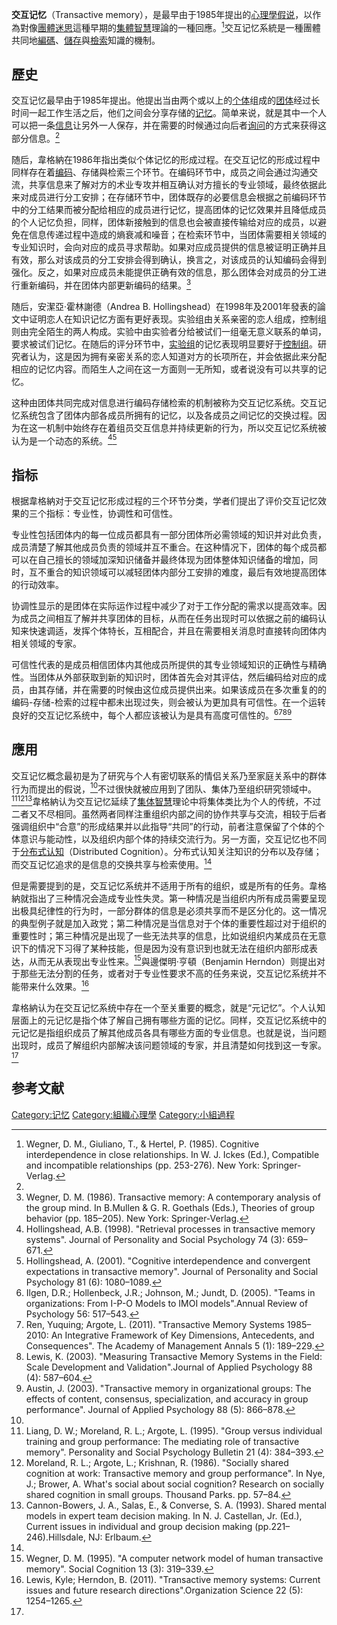 {{dead end|time=2016-01-20T09:56:21+00:00}}
'''交互记忆'''（Transactive memory），是最早由{{Link-en|丹尼爾·韋格納|Daniel Wegner}}于1985年提出的[[心理學|心理學]][[假说|假说]]，以作為對像[[團體迷思|團體迷思]]這種早期的[[集體智慧|集體智慧]]理論的一種回應。<ref name="wegner85">Wegner, D. M., Giuliano, T., & Hertel, P. (1985). Cognitive interdependence in close relationships. In W. J. Ickes (Ed.), Compatible and incompatible relationships (pp. 253-276). New York: Springer-Verlag.</ref>交互记忆系統是一種團體共同地[[編碼|編碼]]、[[儲存|儲存]]與[[檢索|檢索]]知識的機制。

==歷史==
交互记忆最早由{{Link-en|丹尼爾·韋格納|Daniel Wegner}}于1985年提出。他提出当由两个或以上的[[个体|个体]]组成的[[群体|团体]]经过长时间一起工作生活之后，他们之间会分享存储的[[記憶|记忆]]。简单来说，就是其中一个人可以把一条[[信息|信息]]让另外一人保存，并在需要的时候通过向后者[[询问|询问]]的方式来获得这部分信息。<ref name="wegner85"/>

随后，韋格納在1986年指出类似个体记忆的形成过程。在交互记忆的形成过程中同样存在着[[编码|编码]]、存储與检索三个环节。在编码环节中，成员之间会通过沟通交流，共享信息来了解对方的术业专攻并相互确认对方擅长的专业领域，最终依据此来对成员进行分工安排；在存储环节中，团体既存的必要信息会根据之前编码环节中的分工结果而被分配给相应的成员进行记忆，提高团体的记忆效果并且降低成员的个人记忆负担，同样，团体新接触到的信息也会被直接传输给对应的成员，以避免在信息传递过程中造成的熵衰减和噪音；在检索环节中，当团体需要相关领域的专业知识时，会向对应的成员寻求帮助。如果对应成员提供的信息被证明正确并且有效，那么对该成员的分工安排会得到确认，换言之，对该成员的认知编码会得到强化。反之，如果对应成员未能提供正确有效的信息，那么团体会对成员的分工进行重新编码，并在团体内部更新编码的结果。<ref>Wegner, D. M. (1986). Transactive memory: A contemporary analysis of the group mind. In B.Mullen & G. R. Goethals (Eds.), Theories of group behavior (pp. 185–205). New York: Springer-Verlag.</ref>

随后，安潔亞·霍林謝德（Andrea B. Hollingshead）在1998年及2001年發表的論文中证明恋人在知识记忆方面有更好表现。实验组由关系亲密的恋人组成，控制组则由完全陌生的两人构成。实验中由实验者分给被试们一组毫无意义联系的单词，要求被试们记忆。在随后的评分环节中，[[實驗組|实验组]]的记忆表现明显要好于[[對照組|控制组]]。研究者认为，这是因为拥有亲密关系的恋人知道对方的长项所在，并会依据此来分配相应的记忆内容。而陌生人之间在这一方面则一无所知，或者说没有可以共享的记忆。

这种由团体共同完成对信息进行编码存储检索的机制被称为交互记忆系统。交互记忆系统包含了团体内部各成员所拥有的记忆，以及各成员之间记忆的交换过程。因为在这一机制中始终存在着组员交互信息并持续更新的行为，所以交互记忆系统被认为是一个动态的系统。<ref>Hollingshead, A.B. (1998). "Retrieval processes in transactive memory systems". Journal of Personality and Social Psychology 74 (3): 659–671.</ref><ref>Hollingshead, A. (2001). "Cognitive interdependence and convergent expectations in transactive memory". Journal of Personality and Social Psychology 81 (6): 1080–1089.</ref>

== 指标 ==
根据韋格納对于交互记忆形成过程的三个环节分类，学者们提出了评价交互记忆效果的三个指标：专业性，协调性和可信性。

专业性包括团体内的每一位成员都具有一部分团体所必需领域的知识并对此负责，成员清楚了解其他成员负责的领域并互不重合。在这种情况下，团体的每个成员都可以在自己擅长的领域加深知识储备并最终体现为团体整体知识储备的增加，同时，互不重合的知识领域可以减轻团体内部分工安排的难度，最后有效地提高团体的行动效率。

协调性显示的是团体在实际运作过程中减少了对于工作分配的需求以提高效率。因为成员之间相互了解并共享团体的目标，从而在任务出现时可以依据之前的编码认知来快速调适，发挥个体特长，互相配合，并且在需要相关消息时直接转向团体内相关领域的专家。

可信性代表的是成员相信团体内其他成员所提供的其专业领域知识的正确性与精确性。当团体从外部获取到新的知识时，团体首先会对其评估，然后编码给对应的成员，由其存储，并在需要的时候由这位成员提供出来。如果该成员在多次重复的的编码-存储-检索的过程中都未出现过失，则会被认为更加具有可信性。在一个运转良好的交互记忆系统中，每个人都应该被认为是具有高度可信性的。<ref>Ilgen, D.R.; Hollenbeck, J.R.; Johnson, M.; Jundt, D. (2005). "Teams in organizations: From I-P-O Models to IMOI models".Annual Review of Psychology 56: 517–543.</ref><ref>Ren, Yuquing; Argote, L. (2011). "Transactive Memory Systems 1985–2010: An Integrative Framework of Key Dimensions, Antecedents, and Consequences". The Academy of Management Annals 5 (1): 189–229.</ref><ref>Lewis, K. (2003). "Measuring Transactive Memory Systems in the Field: Scale Development and Validation".Journal of Applied Psychology 88 (4): 587–604.</ref><ref>Austin, J. (2003). "Transactive memory in organizational groups: The effects of content, consensus, specialization, and accuracy in group performance". Journal of Applied Psychology 88 (5): 866–878.</ref>

==應用==
交互记忆概念最初是为了研究与个人有密切联系的情侣关系乃至家庭关系中的群体行为而提出的假说，<ref name="wegner85"/>不过很快就被应用到了团队、集体乃至组织研究领域中。<ref>Liang, D. W.; Moreland, R. L.; Argote, L. (1995). "Group versus individual training and group performance: The mediating role of transactive memory". Personality and Social Psychology Bulletin 21 (4): 384–393.</ref><ref>Moreland, R. L.; Argote, L.; Krishnan, R. (1986). "Socially shared cognition at work: Transactive memory and group performance". In Nye, J.; Brower, A. What's social about social cognition? Research on socially shared cognition in small groups. Thousand Parks. pp. 57–84.</ref><ref>Cannon-Bowers, J. A., Salas, E., & Converse, S. A. (1993). Shared mental models in expert team decision making. In N. J. Castellan, Jr. (Ed.), Current issues in individual and group decision making (pp.221–246).Hillsdale, NJ: Erlbaum.</ref>韋格納认为交互记忆延续了[[集体智慧|集体智慧]]理论中将集体类比为个人的传统，不过二者又不尽相同。虽然两者同样注重组织内部之间的协作共享与交流，相较于后者强调组织中“合意”的形成结果并以此指导“共同”的行动，前者注意保留了个体的个体意识与能动性，以及组织内部个体的持续交流行为。另一方面，交互记忆也不同于[[分布式认知|分布式认知]]（Distributed Cognition）。分布式认知关注知识的分布以及存储；而交互记忆追求的是信息的交换共享与检索使用。<ref name="wegner85"/>

但是需要提到的是，交互记忆系统并不适用于所有的组织，或是所有的任务。韋格納就指出了三种情况会造成专业性失灵。第一种情况是当组织内所有成员需要呈现出极具纪律性的行为时，一部分群体的信息是必须共享而不是区分化的。这一情况的典型例子就是加入政党；第二种情况是当信息对于个体的重要性超过对于组织的重要性时；第三种情况是出现了一些无法共享的信息，比如说组织内某成员在无意识下的情况下习得了某种技能，但是因为没有意识到也就无法在组织内部形成表达，从而无从表现出专业性来。<ref name=Wegner1995>Wegner, D. M. (1995). "A computer network model of human transactive memory". Social Cognition 13 (3): 319–339.</ref>{{link-en|吉爾·路易斯|Kyle Lewis}}與邊傑明·亨頓（Benjamin Herndon）则提出对于那些无法分割的任务，或者对于专业性要求不高的任务来说，交互记忆系统并不能带来什么效果。<ref>Lewis, Kyle; Herndon, B. (2011). "Transactive memory systems: Current issues and future research directions".Organization Science 22 (5): 1254–1265.</ref>

韋格納认为在交互记忆系统中存在一个至关重要的概念，就是“元记忆”。个人认知层面上的元记忆是指个体了解自己拥有哪些方面的记忆。同样，交互记忆系统中的元记忆是指组织成员了解其他成员各具有哪些方面的专业信息。也就是说，当问题出现时，成员了解组织内部解决该问题领域的专家，并且清楚如何找到这一专家。<ref name=Wegner1995/>

== 参考文献 ==
{{reflist}}

[[Category:记忆|Category:记忆]]
[[Category:組織心理學|Category:組織心理學]]
[[Category:小組過程|Category:小組過程]]